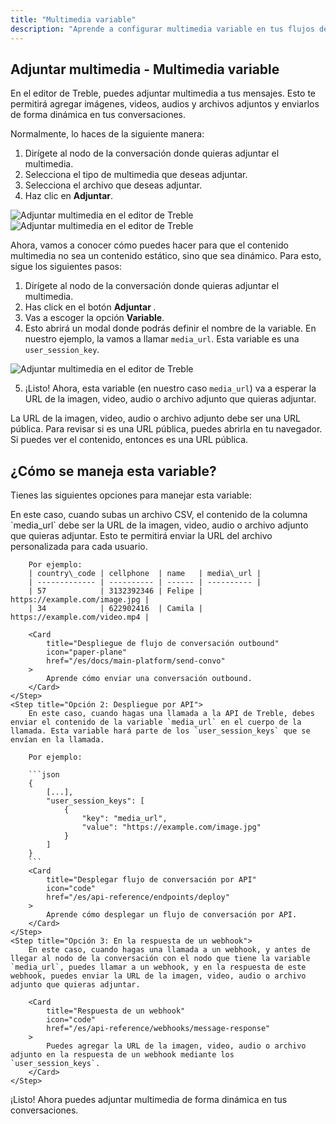 ```yaml
---
title: "Multimedia variable"
description: "Aprende a configurar multimedia variable en tus flujos de conversación. Esto te permitirá agregar imágenes, videos, audios y archivos adjuntos y enviarlos de forma dinámica en tus conversaciones."
---
```


## Adjuntar multimedia - Multimedia variable

En el editor de Treble, puedes adjuntar multimedia a tus mensajes. Esto te permitirá agregar imágenes, videos, audios y archivos adjuntos y enviarlos de forma dinámica en tus conversaciones.

Normalmente, lo haces de la siguiente manera:

1. Dirígete al nodo de la conversación donde quieras adjuntar el multimedia.
2. Selecciona el tipo de multimedia que deseas adjuntar.
3. Selecciona el archivo que deseas adjuntar.
4. Haz clic en **Adjuntar**.

<img src="/images/media-3.gif" alt="Adjuntar multimedia en el editor de Treble" />
<img src="/images/media-2.png" alt="Adjuntar multimedia en el editor de Treble" />

Ahora, vamos a conocer cómo puedes hacer para que el contenido multimedia no sea un contenido estático, sino que sea dinámico. Para esto, sigue los siguientes pasos:

1. Dirígete al nodo de la conversación donde quieras adjuntar el multimedia.
2. Has click en el botón **Adjuntar <Icon icon="paperclip" iconType="solid" />**.
3. Vas a escoger la opción **Variable**.
4. Esto abrirá un modal donde podrás definir el nombre de la variable. En nuestro ejemplo, la vamos a llamar `media_url`. Esta variable es una `user_session_key`. 

<img src="/images/media-4.gif" alt="Adjuntar multimedia en el editor de Treble" />

5. ¡Listo! Ahora, esta variable (en nuestro caso `media_url`) va a esperar la URL de la imagen, video, audio o archivo adjunto que quieras adjuntar. 

<Note>
    La URL de la imagen, video, audio o archivo adjunto debe ser una URL pública. Para revisar si es una URL pública, puedes abrirla en tu navegador. Si puedes ver el contenido, entonces es una URL pública.
</Note>

## ¿Cómo se maneja esta variable?

Tienes las siguientes opciones para manejar esta variable:

<Steps>
    <Step title="Opción 1: Despliegue por CSV de tu flujo de conversación">
        En este caso, cuando subas un archivo CSV, el contenido de la columna `media_url` debe ser la URL de la imagen, video, audio o archivo adjunto que quieras adjuntar. Esto te permitirá enviar la URL del archivo personalizada para cada usuario.

        Por ejemplo:
        | country\_code | cellphone  | name   | media\_url |
        | ------------- | ---------- | ------ | ---------- |
        | 57            | 3132392346 | Felipe | https://example.com/image.jpg |
        | 34            | 622902416  | Camila | https://example.com/video.mp4 |

        <Card 
            title="Despliegue de flujo de conversación outbound" 
            icon="paper-plane"
            href="/es/docs/main-platform/send-convo"
        >
            Aprende cómo enviar una conversación outbound.
        </Card>
    </Step>
    <Step title="Opción 2: Despliegue por API">
        En este caso, cuando hagas una llamada a la API de Treble, debes enviar el contenido de la variable `media_url` en el cuerpo de la llamada. Esta variable hará parte de los `user_session_keys` que se envían en la llamada.

        Por ejemplo:

        ```json
        {   
            [...],
            "user_session_keys": [
                {
                    "key": "media_url",
                    "value": "https://example.com/image.jpg"
                }
            ]
        }
        ```
        <Card 
            title="Desplegar flujo de conversación por API" 
            icon="code"
            href="/es/api-reference/endpoints/deploy"
        >
            Aprende cómo desplegar un flujo de conversación por API.
        </Card>
    </Step>
    <Step title="Opción 3: En la respuesta de un webhook">
        En este caso, cuando hagas una llamada a un webhook, y antes de llegar al nodo de la conversación con el nodo que tiene la variable `media_url`, puedes llamar a un webhook, y en la respuesta de este webhook, puedes enviar la URL de la imagen, video, audio o archivo adjunto que quieras adjuntar.

        <Card 
            title="Respuesta de un webhook" 
            icon="code"
            href="/es/api-reference/webhooks/message-response"
        >
            Puedes agregar la URL de la imagen, video, audio o archivo adjunto en la respuesta de un webhook mediante los `user_session_keys`.
        </Card>
    </Step>
</Steps>

<Check>
¡Listo! Ahora puedes adjuntar multimedia de forma dinámica en tus conversaciones.
</Check>
